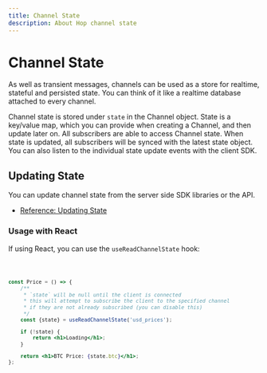 ```yaml
---
title: Channel State
description: About Hop channel state
---
```



# Channel State

As well as transient messages, channels can be used as a store for realtime, stateful and persisted state. You can think of it like a realtime database attached to every channel.

Channel state is stored under `state` in the Channel object. State is a key/value map, which you can provide when creating a Channel, and then update later on. All subscribers are able to access Channel state. When state is updated, all subscribers will be synced with the latest state object. You can also listen to the individual state update events with the client SDK.

## Updating State

You can update channel state from the server side SDK libraries or the API.

- [Reference: Updating State](reference/updating_state)

### Usage with React

If using React, you can use the `useReadChannelState` hook:

<Code>

```jsx {7} title="Price.jsx" showLineNumbers
const Price = () => {
	/**
	 * `state` will be null until the client is connected
	 * this will attempt to subscribe the client to the specified channel
	 * if they are not already subscribed (you can disable this)
	 */
	const {state} = useReadChannelState('usd_prices');

	if (!state) {
		return <h1>Loading</h1>;
	}

	return <h1>BTC Price: {state.btc}</h1>;
};
```

</Code>
